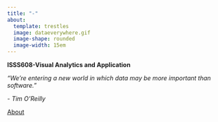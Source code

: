 ```yaml
---
title: "-"
about:
  template: trestles
  image: dataeverywhere.gif
  image-shape: rounded
  image-width: 15em
---
```


**ISSS608-Visual Analytics and Application**

*“We’re entering a new world in which data may be more important than software.”*

*- Tim O’Reilly*

[About](https://isss608gj.netlify.app/about)
